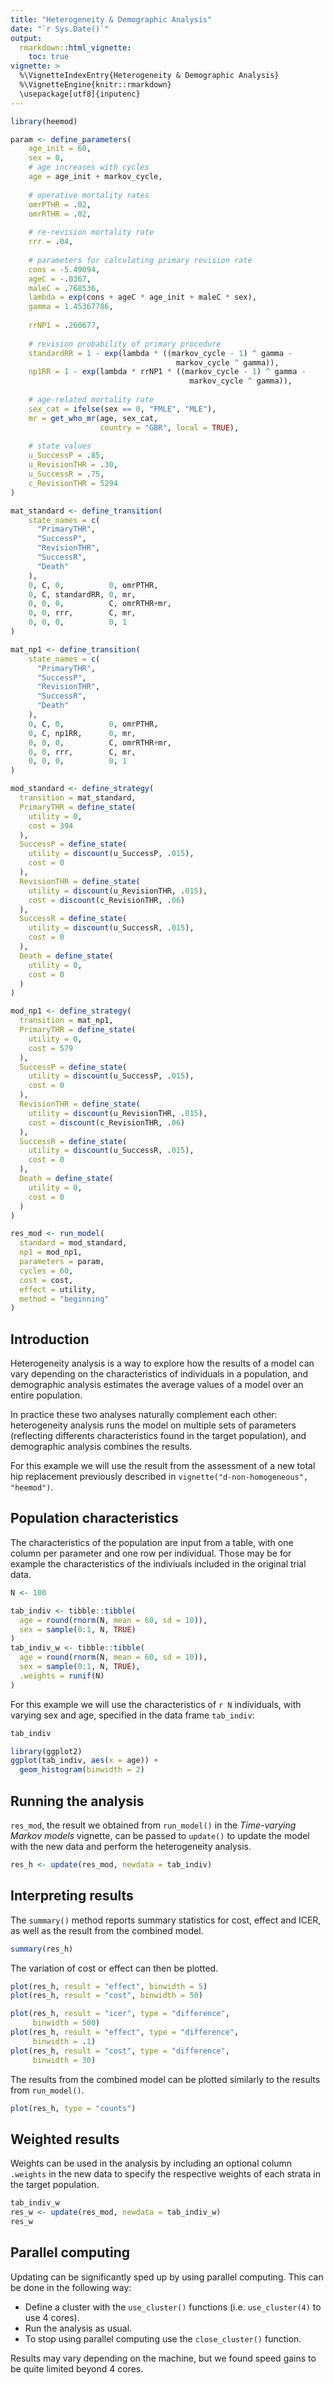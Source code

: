 ```yaml
---
title: "Heterogeneity & Demographic Analysis"
date: "`r Sys.Date()`"
output:
  rmarkdown::html_vignette:
    toc: true
vignette: >
  %\VignetteIndexEntry{Heterogeneity & Demographic Analysis}
  %\VignetteEngine{knitr::rmarkdown}
  \usepackage[utf8]{inputenc}
---
```


```r
library(heemod)
```

```r

param <- define_parameters(
    age_init = 60,
    sex = 0,
    # age increases with cycles
    age = age_init + markov_cycle,
    
    # operative mortality rates
    omrPTHR = .02,
    omrRTHR = .02,
    
    # re-revision mortality rate
    rrr = .04,
    
    # parameters for calculating primary revision rate
    cons = -5.49094,
    ageC = -.0367,
    maleC = .768536,
    lambda = exp(cons + ageC * age_init + maleC * sex),
    gamma = 1.45367786,
    
    rrNP1 = .260677,
    
    # revision probability of primary procedure
    standardRR = 1 - exp(lambda * ((markov_cycle - 1) ^ gamma -
                                     markov_cycle ^ gamma)),
    np1RR = 1 - exp(lambda * rrNP1 * ((markov_cycle - 1) ^ gamma - 
                                        markov_cycle ^ gamma)),
    
    # age-related mortality rate
    sex_cat = ifelse(sex == 0, "FMLE", "MLE"),
    mr = get_who_mr(age, sex_cat,
                    country = "GBR", local = TRUE),
    
    # state values
    u_SuccessP = .85,
    u_RevisionTHR = .30,
    u_SuccessR = .75,
    c_RevisionTHR = 5294
)

mat_standard <- define_transition(
    state_names = c(
      "PrimaryTHR",
      "SuccessP",
      "RevisionTHR",
      "SuccessR",
      "Death"
    ),
    0, C, 0,          0, omrPTHR,
    0, C, standardRR, 0, mr,
    0, 0, 0,          C, omrRTHR+mr,
    0, 0, rrr,        C, mr,
    0, 0, 0,          0, 1
)

mat_np1 <- define_transition(
    state_names = c(
      "PrimaryTHR",
      "SuccessP",
      "RevisionTHR",
      "SuccessR",
      "Death"
    ),
    0, C, 0,          0, omrPTHR,
    0, C, np1RR,      0, mr,
    0, 0, 0,          C, omrRTHR+mr,
    0, 0, rrr,        C, mr,
    0, 0, 0,          0, 1
)

mod_standard <- define_strategy(
  transition = mat_standard,
  PrimaryTHR = define_state(
    utility = 0,
    cost = 394
  ),
  SuccessP = define_state(
    utility = discount(u_SuccessP, .015),
    cost = 0
  ),
  RevisionTHR = define_state(
    utility = discount(u_RevisionTHR, .015),
    cost = discount(c_RevisionTHR, .06)
  ),
  SuccessR = define_state(
    utility = discount(u_SuccessR, .015),
    cost = 0
  ),
  Death = define_state(
    utility = 0,
    cost = 0
  )
)

mod_np1 <- define_strategy(
  transition = mat_np1,
  PrimaryTHR = define_state(
    utility = 0,
    cost = 579
  ),
  SuccessP = define_state(
    utility = discount(u_SuccessP, .015),
    cost = 0
  ),
  RevisionTHR = define_state(
    utility = discount(u_RevisionTHR, .015),
    cost = discount(c_RevisionTHR, .06)
  ),
  SuccessR = define_state(
    utility = discount(u_SuccessR, .015),
    cost = 0
  ),
  Death = define_state(
    utility = 0,
    cost = 0
  )
)

res_mod <- run_model(
  standard = mod_standard,
  np1 = mod_np1,
  parameters = param,
  cycles = 60,
  cost = cost,
  effect = utility,
  method = "beginning"
)
```

## Introduction

Heterogeneity analysis is a way to explore how the results of a model can vary depending on the characteristics of individuals in a population, and demographic analysis estimates the average values of a model over an entire population.

In practice these two analyses naturally complement each other: heterogeneity analysis runs the model on multiple sets of parameters (reflecting differents characteristics found in the target population), and demographic analysis combines the results.

For this example we will use the result from the assessment of a new total hip replacement previously described in `vignette("d-non-homogeneous", "heemod")`.

## Population characteristics

The characteristics of the population are input from a table, with one column per parameter and one row per individual. Those may be for example the characteristics of the indiviuals included in the original trial data.

```r
N <- 100

tab_indiv <- tibble::tibble(
  age = round(rnorm(N, mean = 60, sd = 10)),
  sex = sample(0:1, N, TRUE)
)
tab_indiv_w <- tibble::tibble(
  age = round(rnorm(N, mean = 60, sd = 10)),
  sex = sample(0:1, N, TRUE),
  .weights = runif(N)
)
```

For this example we will use the characteristics of `r N` individuals, with varying sex and age, specified in the data frame `tab_indiv`:

```r
tab_indiv

library(ggplot2)
ggplot(tab_indiv, aes(x = age)) +
  geom_histogram(binwidth = 2)
```

## Running the analysis

`res_mod`, the result we obtained from `run_model()` in the *Time-varying Markov models* vignette, can be passed to `update()` to update the model with the new data and perform the heterogeneity analysis.

```r
res_h <- update(res_mod, newdata = tab_indiv)
```

## Interpreting results

The `summary()` method reports summary statistics for cost, effect and ICER, as well as the result from the combined model.

```r
summary(res_h)
```

The variation of cost or effect can then be plotted.

```r
plot(res_h, result = "effect", binwidth = 5)
plot(res_h, result = "cost", binwidth = 50)
```

```r
plot(res_h, result = "icer", type = "difference",
     binwidth = 500)
plot(res_h, result = "effect", type = "difference",
     binwidth = .1)
plot(res_h, result = "cost", type = "difference",
     binwidth = 30)
```

The results from the combined model can be plotted similarly to the results from `run_model()`.

```r
plot(res_h, type = "counts")
```

## Weighted results

Weights can be used in the analysis by including an optional column `.weights` in the new data to specify the respective weights of each strata in the target population.

```r
tab_indiv_w
res_w <- update(res_mod, newdata = tab_indiv_w)
res_w
```

## Parallel computing

Updating can be significantly sped up by using parallel computing. This can be done in the following way:

  * Define a cluster with the `use_cluster()` functions (i.e. `use_cluster(4)` to use 4 cores).
  * Run the analysis as usual.
  * To stop using parallel computing use the `close_cluster()` function.
  
Results may vary depending on the machine, but we found speed gains to be quite limited beyond 4 cores.
